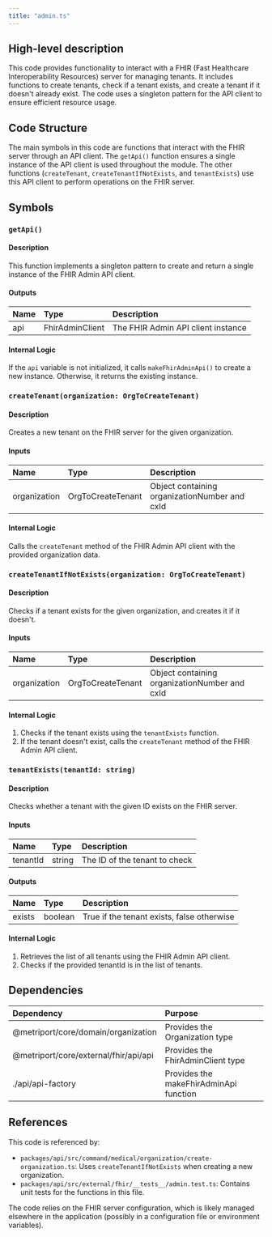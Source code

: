 ```yaml
---
title: "admin.ts"
---
```


## High-level description
This code provides functionality to interact with a FHIR (Fast Healthcare Interoperability Resources) server for managing tenants. It includes functions to create tenants, check if a tenant exists, and create a tenant if it doesn't already exist. The code uses a singleton pattern for the API client to ensure efficient resource usage.

## Code Structure
The main symbols in this code are functions that interact with the FHIR server through an API client. The `getApi()` function ensures a single instance of the API client is used throughout the module. The other functions (`createTenant`, `createTenantIfNotExists`, and `tenantExists`) use this API client to perform operations on the FHIR server.

## Symbols

### `getApi()`
#### Description
This function implements a singleton pattern to create and return a single instance of the FHIR Admin API client.

#### Outputs
| Name | Type | Description |
|:-----|:-----|:------------|
| api | FhirAdminClient | The FHIR Admin API client instance |

#### Internal Logic
If the `api` variable is not initialized, it calls `makeFhirAdminApi()` to create a new instance. Otherwise, it returns the existing instance.

### `createTenant(organization: OrgToCreateTenant)`
#### Description
Creates a new tenant on the FHIR server for the given organization.

#### Inputs
| Name | Type | Description |
|:-----|:-----|:------------|
| organization | OrgToCreateTenant | Object containing organizationNumber and cxId |

#### Internal Logic
Calls the `createTenant` method of the FHIR Admin API client with the provided organization data.

### `createTenantIfNotExists(organization: OrgToCreateTenant)`
#### Description
Checks if a tenant exists for the given organization, and creates it if it doesn't.

#### Inputs
| Name | Type | Description |
|:-----|:-----|:------------|
| organization | OrgToCreateTenant | Object containing organizationNumber and cxId |

#### Internal Logic
1. Checks if the tenant exists using the `tenantExists` function.
2. If the tenant doesn't exist, calls the `createTenant` method of the FHIR Admin API client.

### `tenantExists(tenantId: string)`
#### Description
Checks whether a tenant with the given ID exists on the FHIR server.

#### Inputs
| Name | Type | Description |
|:-----|:-----|:------------|
| tenantId | string | The ID of the tenant to check |

#### Outputs
| Name | Type | Description |
|:-----|:-----|:------------|
| exists | boolean | True if the tenant exists, false otherwise |

#### Internal Logic
1. Retrieves the list of all tenants using the FHIR Admin API client.
2. Checks if the provided tenantId is in the list of tenants.

## Dependencies
| Dependency | Purpose |
|:-----------|:--------|
| @metriport/core/domain/organization | Provides the Organization type |
| @metriport/core/external/fhir/api/api | Provides the FhirAdminClient type |
| ./api/api-factory | Provides the makeFhirAdminApi function |

## References
This code is referenced by:
- `packages/api/src/command/medical/organization/create-organization.ts`: Uses `createTenantIfNotExists` when creating a new organization.
- `packages/api/src/external/fhir/__tests__/admin.test.ts`: Contains unit tests for the functions in this file.

The code relies on the FHIR server configuration, which is likely managed elsewhere in the application (possibly in a configuration file or environment variables).
